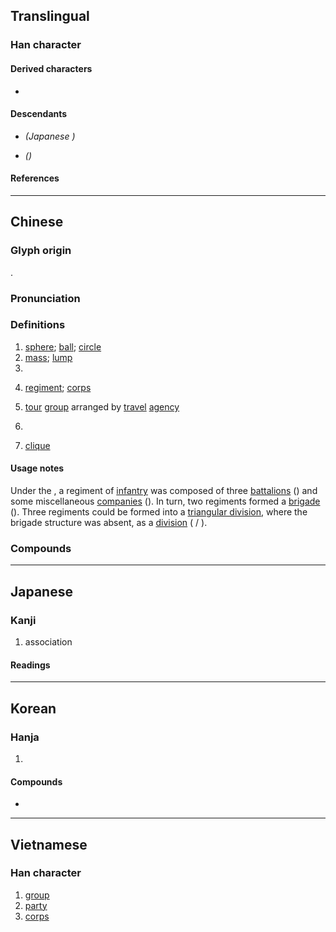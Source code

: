 {{also|团|団}}
{{character info/new}}
==Translingual==
{{Han simplified forms|團|団|团}}

===Han character===
{{Han char|rn=31|rad=囗|as=11|sn=14|four=60343|canj=WJII|ids=⿴囗專}}

====Derived characters====
* {{l|mul|[[𡁴]], [[㩛]], [[𣎫]], [[檲]]<!-- 𣑝 is not its simplified form -->, [[糰]], [[𧓘]], [[𬣍]]([[𬣫]]), [[𩼯]]}}

====Descendants====
* {{l|mul|[[団]]}} ''(Japanese {{w|shinjitai}})''
* {{l|mul|[[团]]}} ''({{w|Simplified Chinese}})''

====References====
{{Han ref|kx=0221.020|dkj=04834|dj=0452.130|hdz=10725.020|uh=5718}}

----

==Chinese==
{{zh-forms|s=团}}

===Glyph origin===
{{Han etym}}
{{Han compound|囗|專|c1=s|c2=p|ls=psc}}.

===Pronunciation===
{{zh-pron
|m=tuán,er=y
|m-s=
|c=tyun4
|c-t=
|g=
|h=pfs=thòn;gd=ton2
|j=
|mb=tǔing
|md=tuàng/diòng
|md_note=tuàng - literary; diòng - vernacular (“united; assembled; to form a circle”, e.g. {{zh-l|*團團}})
|mn=thoân/qz:tôaⁿ/tw,xm:thn̂g/zz:thûiⁿ/qz:thn̍gh
|mn_note=thoân - literary; tôaⁿ/thn̂g/thuîⁿ/thn̍gh - vernacular
|mn-t=tuang5/tuêng5
|mn-t_note=tuang5 - Shantou; tuêng5 - Chaozhou
|w=3doe
|x=
|mc=y
|oc=y
|ma=y
|cat=n,cls
}}

===Definitions===
{{zh-hanzi}}

# [[sphere]]; [[ball]]; [[circle]]
# [[mass]]; [[lump]]
# {{zh-classifier|[[round]] objects}}
# {{lb|zh|military}} [[regiment]]; [[corps]]
# [[tour]] [[group]] arranged by [[travel]] [[agency]]
#: {{zh-x|你們 這{zhèi} 團兒{r} 都 安排 了 什麼 項目{mu} 啊？|}}
# {{lb|zh|Mainland}} {{zh-short|共青團|Communist Youth League}}
# {{lb|zh|graph theory}} [[clique]]

====Usage notes====
{{sense|military}} Under the {{w|National Revolutionary Army}}, a regiment of [[infantry]] was composed of three [[battalion]]s ({{zh-l|*營}}) and some miscellaneous [[company|companies]] ({{zh-l|*連}}). In turn, two regiments formed a [[brigade]] ({{zh-l|*旅}}). Three regiments could be formed into a [[triangular division]], where the brigade structure was absent, as a [[division]] ({{zh-l|*整編師}} / {{zh-l|*編制師}}).

===Compounds===
{{zh-der|團聚|樂團|商團|一團|一團和氣|一團漆黑|一團火|一團糟|中介社團|主席團|亂成一團|亂集團|交戰團體|交響樂團|人民團體|代表團|企業集團|伙食團|使節團|僑團|公使團|共產集團|共青團|兵團|冷氣團|刓團|初級團體|利益團體|剔團圓|剔團圞|劇團|功能團體|勞工團體|勞軍團|包髻團衫|原子團|合唱團|團丁|團主|團伙|團剝|團勇|團匪|團員|團圍|團圓|團圓節|團團|團團圍住|團團轉|團圞|團坐|團契|團康|團弄|團扇|團扇妾|團拜|團掿|團書|團案|團欒|團沙群島|團牌|團瓢|團礦|團社|團空|團管區|團粒|團結|團結一心|團練|團臉|團臍|團花|團茶|團荷|團著|團藻|團行|團長|團隊|團隊精神|團音|團頭|團頭團臉|團頭聚面|團香扇|團體|團體協約|團體意識|團體操|團體治療|團體行動|團體規範|團體輔導|團魚|團龍|團龍兒|報團|壓力團體|外交團|大兵團|大團圓|大團白臉|大團結|大陪審團|大陸氣團|婦女團體|尖團|尖團字|尖團音|工業團體|師團|年團子|忙作一團|慌成一團|成團打塊|打團|打成一團|指破迷團|採購團|搓粉團朱|擠成一團|救國團|教練團|教育團體|旅行劇團|旅行團|星團|智囊團|暖氣團|月團|東歐集團|柏林劇團|次級團體|歌舞團|正集團|毛團|毛團把戲|民團|民間團體|氣團|水團|溜冰團|漁民團體|漆黑一團|潑毛團|潑花團|球狀星團|畢宿星團|疑團|白團|白團扇|破產財團|社團|秋風團扇|笑成一團|管弦樂團|粉團兒|精誠團結|綜藝團|義和團|考察團|職業團體|膿團|舞團|花團|花團錦簇|草團瓢|蒲團|西歐集團|觀光團|訪問團|謎團|變性氣團|財團|財團法人|軍團|農技團|農民團體|巡迴劇團|鄉團|銀行團|防護團|陪審團|集團|集團結婚|面團團|風團|馬戲團|騎兵團|骨肉團圓|骨肉團圞|麵團|麻做一團|麻團|黃毛團兒|黑漆一團|黨團|龍團|團陂|團山寺|團身|團林鋪|團風|團城山}}

{{zh-cat|Elementary}}

----

==Japanese==
{{ja-kanji forms|団|團}}

===Kanji===
{{ja-kanji|grade=|rs=囗11|shin=団}}

# association

====Readings====
{{ja-readings
|on=だん, とん, どん
|kun=まる-い, かたまり-
}}

----

==Korean==

===Hanja===
{{ko-hanja|단}}

# {{defn|lang=ko|sort=囗11}}

====Compounds====
* {{ko-l|악단|樂團}}

----

==Vietnamese==

===Han character===
{{vi-readings|readings=đoàn|rs=囗11}}

# [[group]]
# [[party]]
# [[corps]]